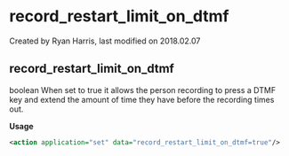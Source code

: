 
# record_restart_limit_on_dtmf 

 Created by  Ryan Harris, last modified on 2018.02.07

## record_restart_limit_on_dtmf

boolean When set to true it allows the person recording to press a DTMF key and extend the amount of time they have before the recording times out.

**Usage**

```xml
<action application="set" data="record_restart_limit_on_dtmf=true"/>
```


